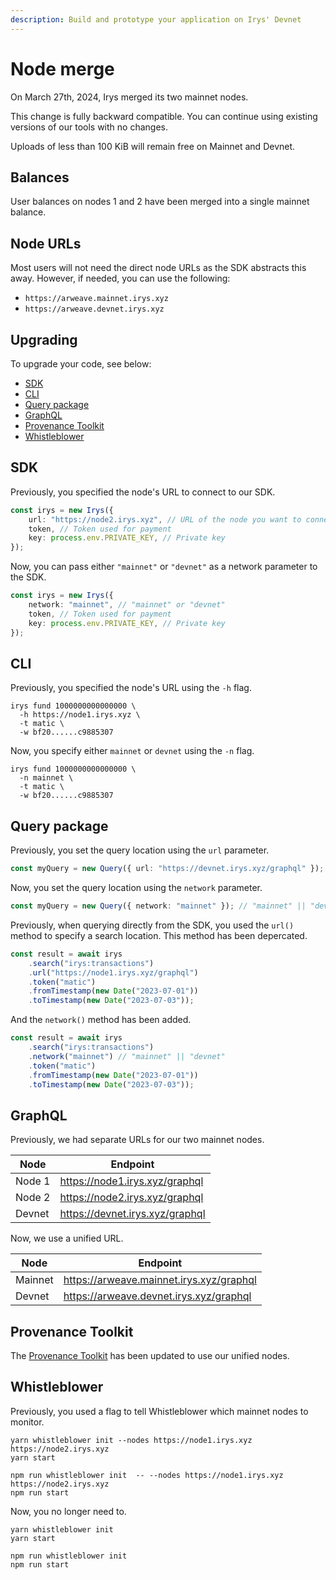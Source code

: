 ```yaml
---
description: Build and prototype your application on Irys' Devnet
---
```



# Node merge

On March 27th, 2024, Irys merged its two mainnet nodes.

This change is fully backward compatible. You can continue using existing versions of our tools with no changes.

<Callout type="info" emoji="ℹ️">
	Uploads of less than 100 KiB will remain free on Mainnet and Devnet.
</Callout>

## Balances

User balances on nodes 1 and 2 have been merged into a single mainnet balance.

## Node URLs

Most users will not need the direct node URLs as the SDK abstracts this away. However, if needed, you can use the following:

- `https://arweave.mainnet.irys.xyz`
- `https://arweave.devnet.irys.xyz`

## Upgrading

To upgrade your code, see below:

- [SDK](#sdk)
- [CLI](#cli)
- [Query package](#query-package)
- [GraphQL](#graphql)
- [Provenance Toolkit](#provenance-toolkit)
- [Whistleblower](#whistleblower)

## SDK

Previously, you specified the node's URL to connect to our SDK.

```ts
const irys = new Irys({
	url: "https://node2.irys.xyz", // URL of the node you want to connect to
	token, // Token used for payment
	key: process.env.PRIVATE_KEY, // Private key
});
```

Now, you can pass either `"mainnet"` or `"devnet"` as a network parameter to the SDK.

```ts
const irys = new Irys({
	network: "mainnet", // "mainnet" or "devnet"
	token, // Token used for payment
	key: process.env.PRIVATE_KEY, // Private key
});
```

## CLI

Previously, you specified the node's URL using the `-h` flag.

```console
irys fund 1000000000000000 \
  -h https://node1.irys.xyz \
  -t matic \
  -w bf20......c9885307
```

Now, you specify either `mainnet` or `devnet` using the `-n` flag.

```console
irys fund 1000000000000000 \
  -n mainnet \
  -t matic \
  -w bf20......c9885307
```

## Query package

Previously, you set the query location using the `url` parameter.

```ts
const myQuery = new Query({ url: "https://devnet.irys.xyz/graphql" });
```

Now, you set the query location using the `network` parameter.

```ts
const myQuery = new Query({ network: "mainnet" }); // "mainnet" || "devnet" || "arweave"
```

Previously, when querying directly from the SDK, you used the `url()` method to specify a search location. This method has been depercated.

```js
const result = await irys
	.search("irys:transactions")
	.url("https://node1.irys.xyz/graphql")
	.token("matic")
	.fromTimestamp(new Date("2023-07-01"))
	.toTimestamp(new Date("2023-07-03"));
```

And the `network()` method has been added.

```js
const result = await irys
	.search("irys:transactions")
	.network("mainnet") // "mainnet" || "devnet"
	.token("matic")
	.fromTimestamp(new Date("2023-07-01"))
	.toTimestamp(new Date("2023-07-03"));
```

## GraphQL

Previously, we had separate URLs for our two mainnet nodes.

| Node   | Endpoint                        |
| ------ | ------------------------------- |
| Node 1 | https://node1.irys.xyz/graphql  |
| Node 2 | https://node2.irys.xyz/graphql  |
| Devnet | https://devnet.irys.xyz/graphql |

Now, we use a unified URL.

| Node    | Endpoint                                 |
| ------- | ---------------------------------------- |
| Mainnet | https://arweave.mainnet.irys.xyz/graphql |
| Devnet  | https://arweave.devnet.irys.xyz/graphql  |

## Provenance Toolkit

The [Provenance Toolkit](/developer-docs/provenance-toolkit) has been updated to use our unified nodes.

## Whistleblower

Previously, you used a flag to tell Whistleblower which mainnet nodes to monitor.

```console
yarn whistleblower init --nodes https://node1.irys.xyz https://node2.irys.xyz
yarn start
```

```console
npm run whistleblower init  -- --nodes https://node1.irys.xyz https://node2.irys.xyz
npm run start
```

Now, you no longer need to.

```console
yarn whistleblower init
yarn start
```

```console
npm run whistleblower init
npm run start
```
